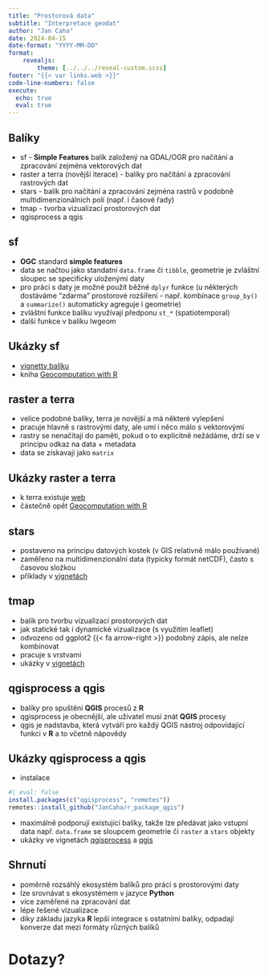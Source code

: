 ```yaml
---
title: "Prostorová data"
subtitle: "Interpretace geodat"
author: "Jan Caha"
date: 2024-04-15
date-format: "YYYY-MM-DD"
format: 
    revealjs:
        theme: [../../../reveal-custom.scss]
footer: "{{< var links.web >}}"
code-line-numbers: false
execute:
  echo: true
  eval: true
---
```


## Balíky

- [sf]{.software} - **Simple Features** balík založený na [GDAL/OGR]{.software} pro načítání a zpracování zejména vektorových dat
- [raster]{.software} a [terra]{.software} (novější iterace) - balíky pro načítání a zpracování rastrových dat
- [stars]{.software} - balík pro načítání a zpracování zejména rastrů v podobně multidimenzionálních polí (např. i časové řady)
- [tmap]{.software} - tvorba vizualizací prostorových dat
- [qgisprocess]{.software} a [qgis]{.software}

## [sf]{.software}

- **OGC** standard **simple features**
- data se načtou jako standatní `data.frame` či `tibble`, geometrie je zvláštní sloupec se specificky uloženými daty
- pro práci s daty je možné použít běžné `dplyr` funkce (u některých dostáváme "zdarma" prostorové rozšíření - např. kombinace `group_by()` a `summarize()` automaticky agreguje i geometrie)
- zvláštní funkce balíku využívají předponu `st_*` (spatiotemporal)
- další funkce v balíku [lwgeom]{.software}

## Ukázky [sf]{.software}

- [vignetty balíku](https://r-spatial.github.io/sf/)
- kniha [Geocomputation with R](https://r.geocompx.org/)

## [raster]{.software} a [terra]{.software}

- velice podobné balíky, [terra]{.software} je novější a má některé vylepšení
- pracuje hlavně s rastrovými daty, ale umí i něco málo s vektorovými
- rastry se nenačítají do paměti, pokud o to explicitně nežádáme, drží se v principu odkaz na data + metadata
- data se získavají jako `matrix`
  
## Ukázky [raster]{.software} a [terra]{.software}

- k [terra]{.software} existuje [web](https://rspatial.org/)
- částečně opět [Geocomputation with R](https://r.geocompx.org/)

## [stars]{.software}

- postaveno na principu datových kostek (v GIS relativně málo používané)
- zaměřeno na multidimenzionální data (typicky formát netCDF), často s časovou složkou
- příklady v [vignetách](https://r-spatial.github.io/stars/)

## [tmap]{.software}

- balík pro tvorbu vizualizací prostorových dat
- jak statické tak i dynamické vizualizace (s využitím [leaflet]{.software})
- odvozeno od [ggplot2]{.software} {{< fa arrow-right >}} podobný zápis, ale nelze kombinovat
- pracuje s vrstvami
- ukázky v [vignetách](https://r-tmap.github.io/tmap/)

## [qgisprocess]{.software} a [qgis]{.software}

- balíky pro spuštění **QGIS** procesů z **R**
- [qgisprocess]{.software} je obecnější, ale uživatel musí znát **QGIS** procesy
- [qgis]{.software} je nadstavba, která vytváří pro každý QGIS nástroj odpovídající funkci v **R** a to včetně nápovědy

## Ukázky [qgisprocess]{.software} a [qgis]{.software}

- instalace 
  
```r
#| eval: false
install.packages(c("qgisprocess", "remotes"))
remotes::install_github("JanCaha/r_package_qgis")
```

- maximálně podporují existující balíky, takže lze předávat jako vstupní data např. `data.frame` se sloupcem geometrie či `raster` a `stars` objekty
- ukázky ve vignetách [qgisprocess](https://r-spatial.github.io/qgisprocess/) a [qgis](https://jancaha.github.io/r_package_qgis/)

## Shrnutí

- poměrně rozsáhlý ekosystém balíků pro práci s prostorovými daty
- lze srovnávat s ekosystémem v jazyce **Python**
- více zaměřené na zpracování dat
- lépe řešené vizualizace
- díky základu jazyka **R** lepší integrace s ostatními balíky, odpadají konverze dat mezi formáty různých balíků

# Dotazy?{.center}